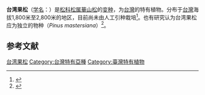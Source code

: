 {{Infraspeciesbox
| name = 台湾果松
| status = 
| status_system = 
| image =
| varietas = mastersiana
| genus = Pinus
| species = armandi
| authority = (Hayata) Hayata
| synonyms = 
* ''Pinus mastersiana''
}}
'''台湾果松'''（[[学名|学名]]：{{lang|la|''Pinus armandi'' var. ''mastersiana''}}）是[[松科|松科]][[松属|松属]][[華山松|華山松]]的[[變種_(植物學)|变种]]，为[[台灣|台灣]]的特有植物。分布于[[台灣|台灣]]海拔1,800米至2,800米的地区，目前尚未由人工引种栽培<ref>{{cite web| url =http://www.bioinfo.cn/db05/KmzwSpecies.php?action=view&id=24363| title =台湾果松（变种）| work =《中国高等植物数据库全库》| publisher =中国科学院微生物研究所| author =昆明植物研究所| accessdate =2009-02-25| deadurl =yes| archiveurl =https://web.archive.org/web/20160305032849/http://www.bioinfo.cn/db05/KmzwSpecies.php?action=view&id=24363| archivedate =2016-03-05}}</ref>。也有研究认为台湾果松应为独立的物种（''Pinus mastersiana''）<ref>{{cite journal |last1=Liu |first1=Yan-Yan |last2=Jin |first2=Wei-Tao |last3=Wei |first3=Xiao-Xin |last4=Wang |first4=Xiao-Quan |title=Phylotranscriptomics reveals the evolutionary history of subtropical East Asian white pines: further insights into gymnosperm diversification |journal=Molecular Phylogenetics and Evolution |date=2022-03 |volume=168 |pages=107403 |doi=10.1016/j.ympev.2022.107403}}</ref>。

==参考文献==
{{reflist}}

{{Taxonbar|from=Q10914769}}
[[Category:松属|台湾果松]]
[[Category:台灣特有亞種|Category:台灣特有亞種]]
[[Category:臺灣特有植物|Category:臺灣特有植物]]


{{植物小作品}}